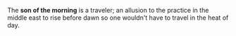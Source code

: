 The '''son of the morning''' is a traveler; an allusion to the practice in the middle east to rise before dawn so one wouldn't have to travel in the heat of day.


{{vocab-stub}}